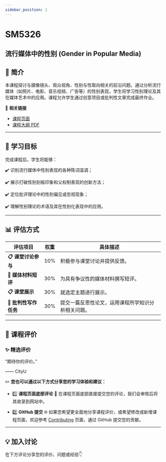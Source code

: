 ```yaml
---
sidebar_position: 1
---
```


# SM5326
## 流行媒体中的性别 (Gender in Popular Media)

## **📘 简介**
本课程探讨与摄像镜头、观众视角、性别与性取向相关的前沿问题。通过分析流行媒体（如照片、电影、音乐视频、广告等）的性别表现，学生将学习性别理论及其在媒体艺术中的应用。课程允许学生通过创意项目或批判性文章完成最终作业。

🔗 **相关链接**
- [课程页面](https://www.cityu.edu.hk/catalogue/pg/202425/course/SM5326.htm)
- [课程大纲 PDF](https://www.cityu.edu.hk/catalogue/pg/202425/course/SM5326.pdf)

---

## **🎯 学习目标**

完成课程后，学生将能够：

✔️ 识别流行媒体中性别表现的各种陈词滥调；

✔️ 展示打破性别刻板印象和父权制表现的创新方法；

✔️ 定位批评理论中的性别偏见或忽视现象；

✔️ 理解性别理论的术语及其在性别化表现中的应用。

---

## **📊 评估方式**

| **评估项目**          | **权重** | **具体描述**                                                                                       |
|----------------------|---------|---------------------------------------------------------------------------------------------------|
| **📋 课堂讨论参与**    | 10%      | 积极参与课堂讨论并提供反馈。                                                                          |
| **📂 媒体材料短评**    | 30%      | 为具有争议性的媒体材料撰写短评。                                                                     |
| **📋 课堂展示**       | 30%      | 就选定主题进行展示。                                                                                  |
| **📂 批判性写作任务**  | 30%      | 提交一篇反思性论文，运用课程所学知识分析相关问题。                                                      |

---

## **💬 课程评价**

### ✨ **精选评价**
<div className={commentStyles.commentBox}>
    <p className={commentStyles.commentText}>
        “期待你的评价。”
    </p>
    <p className={commentStyles.commentAuthor}>—— CityU</p>
</div>

✏️ **您也可以通过以下方式分享您的学习体验和建议：**

- 1️⃣ **课程页面底部评论**
💬 在课程页面底部直接提交您的评论，我们会审核后将其收录到网站中。

- 2️⃣ **GitHub 提交**
🌐 如果您希望更全面地分享课程评价，或希望修改或新增课程页面，欢迎参考 [Contributing](https://penjc.github.io/CityU/contributing) 页面，通过 GitHub 提交您的贡献。

---

## **💡 加入讨论**

在下方评论分享您的评价、问题或经验👇
<Utterances />